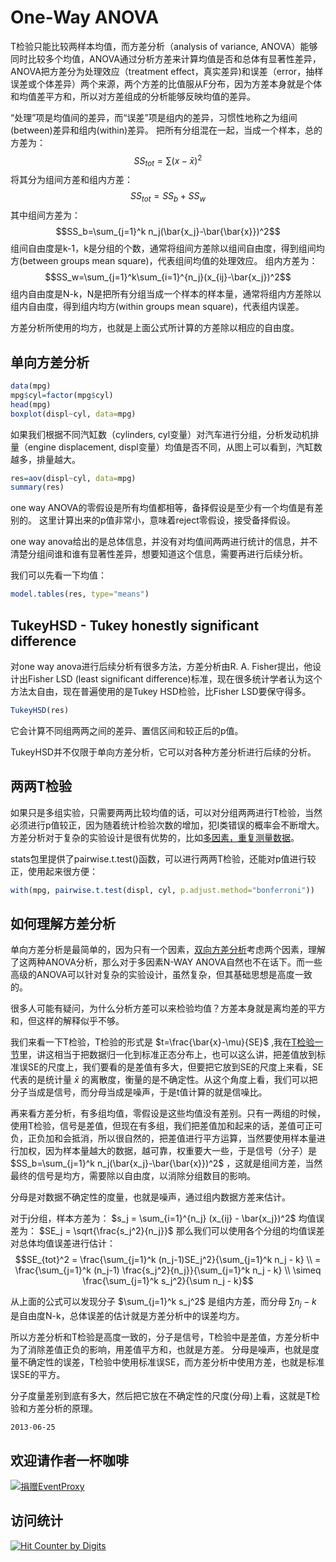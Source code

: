# One-Way ANOVA

T检验只能比较两样本均值，而方差分析（analysis of variance, ANOVA）能够同时比较多个均值，ANOVA通过分析方差来计算均值是否和总体有显著性差异，ANOVA把方差分为处理效应（treatment effect，真实差异)和误差（error，抽样误差或个体差异）两个来源，两个方差的比值服从F分布，因为方差本身就是个体和均值差平方和，所以对方差组成的分析能够反映均值的差异。

"处理"项是均值间的差异，而“误差”项是组内的差异，习惯性地称之为组间(between)差异和组内(within)差异。
把所有分组混在一起，当成一个样本，总的方差为：
$$SS_{tot} = \sum(x-\bar{x})^2$$
将其分为组间方差和组内方差：
$$SS_{tot} = SS_b+SS_w$$
其中组间方差为：
$$SS_b=\sum_{j=1}^k n_j(\bar{x_j}-\bar{\bar{x}})^2$$
组间自由度是k-1，k是分组的个数，通常将组间方差除以组间自由度，得到组间均方(between groups mean square)，代表组间均值的处理效应。
组内方差为：
$$SS_w=\sum_{j=1}^k\sum_{i=1}^{n_j}(x_{ij}-\bar{x_j})^2$$
组内自由度是N-k，N是把所有分组当成一个样本的样本量，通常将组内方差除以组内自由度，得到组内均方(within groups mean square)，代表组内误差。

方差分析所使用的均方，也就是上面公式所计算的方差除以相应的自由度。

## 单向方差分析
```r
data(mpg)
mpg$cyl=factor(mpg$cyl)
head(mpg)
boxplot(displ~cyl, data=mpg)
```
如果我们根据不同汽缸数（cylinders, cyl变量）对汽车进行分组，分析发动机排量（engine displacement, displ变量）均值是否不同，从图上可以看到，汽缸数越多，排量越大。


```r
res=aov(displ~cyl, data=mpg)
summary(res)
```

one way ANOVA的零假设是所有均值都相等，备择假设是至少有一个均值是有差别的。
这里计算出来的p值非常小，意味着reject零假设，接受备择假设。

one way anova给出的是总体信息，并没有对均值间两两进行统计的信息，并不清楚分组间谁和谁有显著性差异，想要知道这个信息，需要再进行后续分析。

我们可以先看一下均值：
```r
model.tables(res, type="means")
```

## TukeyHSD - Tukey honestly significant difference
对one way anova进行后续分析有很多方法，方差分析由R. A. Fisher提出，他设计出Fisher LSD (least significant difference)标准，现在很多统计学者认为这个方法太自由，现在普遍使用的是Tukey HSD检验，比Fisher LSD要保守得多。
```r
TukeyHSD(res)
```

它会计算不同组两两之间的差异、置信区间和较正后的p值。

TukeyHSD并不仅限于单向方差分析，它可以对各种方差分析进行后续的分析。


## 两两T检验
如果只是多组实验，只需要两两比较均值的话，可以对分组两两进行T检验，当然必须进行p值较正，因为随着统计检验次数的增加，犯I类错误的概率会不断增大。方差分析对于复杂的实验设计是很有优势的，比如[多因素，重复测量数据](advanced_anova.html)。

stats包里提供了pairwise.t.test()函数，可以进行两两T检验，还能对p值进行较正，使用起来很方便：

```r
with(mpg, pairwise.t.test(displ, cyl, p.adjust.method="bonferroni"))
```

## 如何理解方差分析
单向方差分析是最简单的，因为只有一个因素，[双向方差分析](two_way_anova.html)考虑两个因素，理解了这两种ANOVA分析，那么对于多因素N-WAY ANOVA自然也不在话下。而一些高级的ANOVA可以针对复杂的实验设计，虽然复杂，但其基础思想是高度一致的。

很多人可能有疑问，为什么分析方差可以来检验均值？方差本身就是离均差的平方和，但这样的解释似乎不够。

我们来看一下T检验，T检验的形式是 $t=\frac{\bar{x}-\mu}{SE}$ ,我在[T检验一节](one_sample_t.test.html)里，讲这相当于把数据归一化到标准正态分布上，也可以这么讲，把差值放到标准误SE的尺度上，我们要看的是差值有多大，但要把它放到SE的尺度上来看，SE代表的是统计量 $\bar{x}$ 的离散度，衡量的是不确定性。从这个角度上看，我们可以把分子当成是信号，而分母当成是噪声，于是t值计算的就是信噪比。

再来看方差分析，有多组均值，零假设是这些均值没有差别。只有一两组的时候，使用T检验，信号是差值，但现在有多组，我们把差值加和起来的话，差值可正可负，正负加和会抵消，所以很自然的，把差值进行平方运算，当然要使用样本量进行加权，因为样本量越大的数据，越可靠，权重要大一些，于是信号（分子）是 $SS_b=\sum_{j=1}^k n_j(\bar{x_j}-\bar{\bar{x}})^2$ ，这就是组间方差，当然最终的信号是均方，需要除以自由度，以消除分组数目的影响。

分母是对数据不确定性的度量，也就是噪声，通过组内数据方差来估计。

对于j分组，样本方差为： $s_j = \sum_{i=1}^{n_j} (x_{ij} - \bar{x_j})^2$ 
均值误差为： $SE_j = \sqrt{\frac{s_j^2}{n_j}}$
那么我们可以使用各个分组的均值误差对总体均值误差进行估计： $$SE_{tot}^2 = \frac{\sum_{j=1}^k (n_j-1)SE_j^2}{\sum_{j=1}^k n_j - k} \\ = \frac{\sum_{j=1}^k (n_j-1) \frac{s_j^2}{n_j}}{\sum_{j=1}^k n_j - k} \\ \simeq \frac{\sum_{j=1}^k s_j^2}{\sum n_j - k}$$

从上面的公式可以发现分子 $\sum_{j=1}^k s_j^2$ 是组内方差，而分母 $\sum n_j - k$ 是自由度N-k，总体误差的估计就是方差分析中的误差均方。

所以方差分析和T检验是高度一致的，分子是信号，T检验中是差值，方差分析中为了消除差值正负的影响，用差值平方和，也就是方差。
分母是噪声，也就是度量不确定性的误差，T检验中使用标准误SE，而方差分析中使用方差，也就是标准误SE的平方。

分子度量差别到底有多大，然后把它放在不确定性的尺度(分母)上看，这就是T检验和方差分析的原理。




```
2013-06-25
```

## 欢迎请作者一杯咖啡
<p><a href="https://me.alipay.com/gcyu"><img src="https://img.alipay.com/sys/personalprod/style/mc/btn-index.png" alt="捐赠EventProxy"></a></p>

## 访问统计
  <a href="http://www.digits.com" target="_blank">
    <img src="http://counter.digits.com/?counter={1bb4e1b1-f35f-dd34-31dc-5a118f10bdb1}&template=simplehits&foreground=0B77CF&background=FFFFFF" 
     alt="Hit Counter by Digits" border="0"  />
  </a>

